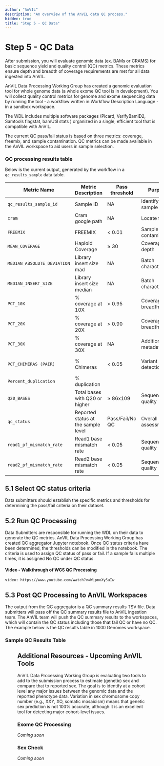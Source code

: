 ```yaml
---
author: "AnVIL"
description: "An overview of the AnVIL data QC process."
hidden: true
title: "Step 5 - QC Data"
---
```


# Step 5 - QC Data

After submission, you will evaluate genomic data (ex. BAMs or CRAMS) for basic sequence yield and quality control (QC) metrics. These metrics ensure depth and breadth of coverage requirements are met for all data ingested into AnVIL.

AnVIL Data Processing Working Group has created a genomic evaluation tool for whole genome data (a whole exome QC tool is in development). You will collect quality control metrics for genome and exome sequencing data by running the tool - a workflow written in Workflow Description Language - in a sandbox workspace.

The WDL includes multiple software packages (Picard, VerifyBamID2, Samtools flagstat, bamUtil stats ) organized in a single, efficient tool that is compatible with AnVIL.

The current QC pass/fail status is based on three metrics: coverage, freemix, and sample contamination. QC metrics can be made available in the AnVIL workspace to aid users in sample selection.

### QC processing results table

Below is the current output, generated by the workflow in a `qc_results_sample` data table.

| Metric Name                 | Metric Description                  | Pass threshold  | Purpose                    | Source Tool                              |
| --------------------------- | ----------------------------------- | --------------- | -------------------------- | ---------------------------------------- |
| `qc_results_sample_id`      | Sample ID                           | NA              | Identify sample            | NA                                       |
| `cram`                      | Cram google path                    | NA              | Locate file                | NA                                       |
| `FREEMIX`                   | FREEMIX                             | < 0.01          | Sample contamination       | VerifyBamID2                             |
| `MEAN_COVERAGE`             | Haploid Coverage                    | ≥ 30            | Coverage depth             | Picard CollectWgs Metrics                |
| `MEDIAN_ABSOLUTE_DEVIATION` | Library insert size mad             | NA              | Batch characteristics      | Picard CollectInsertSize Metrics         |
| `MEDIAN_INSERT_SIZE`        | Library insert size median          | NA              | Batch characteristics      | Picard CollectInsertSize Metrics         |
| `PCT_10X`                   | % coverage at 10X                   | > 0.95          | Coverage breadth           | Picard CollectWgs Metrics                |
| `PCT_20X`                   | % coverage at 20X                   | > 0.90          | Coverage breadth           | Picard CollectWgs Metrics                |
| `PCT_30X`                   | % coverage at 30X                   | NA              | Additional metadata        | Picard CollectWgs Metrics                |
| `PCT_CHIMERAS (PAIR)`       | % Chimeras                          | < 0.05          | Variant detection          | Picard CollectAlignmentSummary Metrics   |
| `Percent_duplication`       | % duplication                       |                 |                            |                                          |
| `Q20_BASES`                 | Total bases with Q20 or higher      | ≥ 86x109        | Sequence quality           | Picard CollectQualityYield Metrics       |
| `qc_status`                 | Reported status at the sample level | Pass/Fail/No QC | Overall quality assessment |                                          |
| `read1_pf_mismatch_rate`    | Read1 base mismatch rate            | < 0.05          | Sequence quality           | Picard Collect Alignment Summary Metrics |
| `read2_pf_mismatch_rate`    | Read2 base mismatch rate            | < 0.05          | Sequence quality           | Picard Collect Alignment Summary Metrics |

## 5.1 Select QC status criteria

Data submitters should establish the specific metrics and thresholds for determining the pass/fail criteria on their dataset.

## 5.2 Run QC Processing

Data Submitters are responsible for running the WDL on their data to generate the QC metrics. AnVIL Data Processing Working Group has created QC aggregator Jupyter notebook. Once QC status criteria have been determined, the thresholds can be modified in the notebook. The criteria is used to assign QC status of pass or fail. If a sample fails multiple times, it is assigned No QC under QC status.

#### Video - Walkthrough of WGS QC Processing

`video: https://www.youtube.com/watch?v=WLpnoXySuIw`

## 5.3 Post QC Processing to AnVIL Workspaces

The output from the QC aggregator is a QC summary results TSV file. Data submitters will pass off the QC summary results file to AnVIL ingestion team. The AnVIL team will push the QC summary results to the workspaces, which will contain the QC status including those that fail QC or have no QC. The example below is the QC results table in 1000 Genomes workspace.

### Sample QC Results Table

<Figure
  alt="QC Results."
  caption="QC results in a 1000 Genomes workspace"
  src="/consortia/learn/data-submitters/qc-results.png"
/>

## Additional Resources - Upcoming AnVIL Tools

AnVIL Data Processing Working Group is evaluating two tools to add to the submission process to estimate (genetic) sex and compare that to reported sex. The goal is to identify at a cohort level any major issues between the genomic data and the reported phenotype data. Variation in sex chromosome copy number (e.g., XXY, XO, somatic mosaicism) means that genetic sex prediction is not 100% accurate, although it is an excellent tool for detecting major cohort-level issues.

### Exome QC Processing

_Coming soon_

### Sex Check

_Coming soon_
